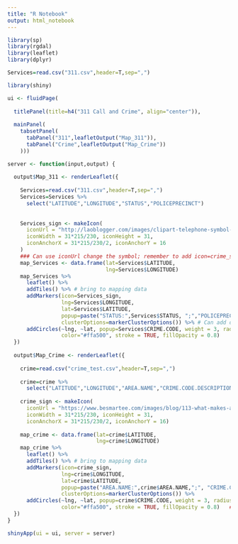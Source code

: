 ```yaml
---
title: "R Notebook"
output: html_notebook
---
```



```r
library(sp)
library(rgdal)
library(leaflet)
library(dplyr)

Services=read.csv("311.csv",header=T,sep=",")

library(shiny)

ui <- fluidPage(
  
  titlePanel(title=h4("311 Call and Crime", align="center")),
  
  mainPanel(
    tabsetPanel(
      tabPanel("311",leafletOutput("Map_311")),
      tabPanel("Crime",leafletOutput("Map_Crime"))
    )))

server <- function(input,output) {
  
  output$Map_311 <- renderLeaflet({
    
    Services=read.csv("311.csv",header=T,sep=",") 
    Services=Services %>%
      select("LATITUDE","LONGITUDE","STATUS","POLICEPRECINCT")
    
    
    Services_sign <- makeIcon(
      iconUrl = "http://laoblogger.com/images/clipart-telephone-symbol-1.jpg",
      iconWidth = 31*215/230, iconHeight = 31,
      iconAnchorX = 31*215/230/2, iconAnchorY = 16
    )
    ### Can use iconUrl change the symbol; remember to add icon=crime_sign under the following "addMarkers"
    map_Services <- data.frame(lat=Services$LATITUDE,
                               lng=Services$LONGITUDE)  
    map_Services %>%
      leaflet() %>%
      addTiles() %>% # bring to mapping data
      addMarkers(icon=Services_sign,
                 lng=Services$LONGITUDE, 
                 lat=Services$LATITUDE, 
                 popup=paste("STATUS:",Services$STATUS, ";","POLICEPRECINCT:",Services$POLICEPRECINCT),
                 clusterOptions=markerClusterOptions()) %>% # Can add different big cycles to group the dataset
      addCircles(~lng, ~lat, popup=Services$CRIME.CODE, weight = 3, radius=31, 
                 color="#ffa500", stroke = TRUE, fillOpacity = 0.8)
  })
  
  output$Map_Crime <- renderLeaflet({
    
    crime=read.csv("crime_test.csv",header=T,sep=",") 
    
    crime=crime %>%
      select("LATITUDE","LONGITUDE","AREA.NAME","CRIME.CODE.DESCRIPTION")
    
    crime_sign <- makeIcon(
      iconUrl = "https://www.besmartee.com/images/blog/113-what-makes-a-bad-real-estate-agent.png",
      iconWidth = 31*215/230, iconHeight = 31,
      iconAnchorX = 31*215/230/2, iconAnchorY = 16)
    
    map_crime <- data.frame(lat=crime$LATITUDE,
                            lng=crime$LONGITUDE)  
    map_crime %>%
      leaflet() %>%
      addTiles() %>% # bring to mapping data
      addMarkers(icon=crime_sign,
                 lng=crime$LONGITUDE, 
                 lat=crime$LATITUDE, 
                 popup=paste("AREA.NAME:",crime$AREA.NAME,";", "CRIME.CODE.DESCRIPTION:", crime$CRIME.CODE.DESCRIPTION),
                 clusterOptions=markerClusterOptions()) %>% 
      addCircles(~lng, ~lat, popup=crime$CRIME.CODE, weight = 3, radius=30, 
                 color="#ffa500", stroke = TRUE, fillOpacity = 0.8)   ### addCircles:Add many small spots in the map -> Better to compare the density
  })
}

shinyApp(ui = ui, server = server)

```
